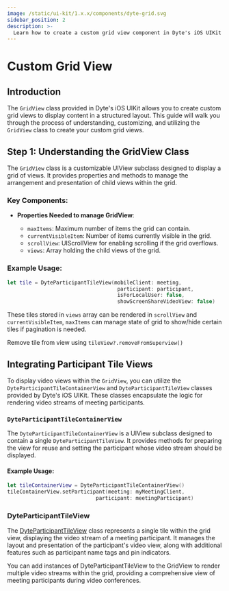 ```yaml
---
image: /static/ui-kit/1.x.x/components/dyte-grid.svg
sidebar_position: 2
description: >-
  Learn how to create a custom grid view component in Dyte's iOS UIKit with our detailed documentation.
---
```


# Custom Grid View

## Introduction

The `GridView` class provided in Dyte's iOS UIKit allows you to create custom grid views to display content
in a structured layout. This guide will walk you through the process of understanding, customizing, and
utilizing the `GridView` class to create your custom grid views.

## Step 1: Understanding the GridView Class

The `GridView` class is a customizable UIView subclass designed to display a grid of views. It provides properties
and methods to manage the arrangement and presentation of child views within the grid.

### Key Components:

- **Properties Needed to manage GridView**:

  - `maxItems`: Maximum number of items the grid can contain.
  - `currentVisibleItem`: Number of items currently visible in the grid.
  - `scrollView`: UIScrollView for enabling scrolling if the grid overflows.
  - `views`: Array holding the child views of the grid.

### Example Usage:

```swift
let tile = DyteParticipantTileView(mobileClient: meeting,
                                    participant: participant,
                                    isForLocalUser: false,
                                    showScreenShareVideoView: false)
```

These tiles stored in `views` array can be rendered in `scrollView` and `currentVisibleItem`, `maxItems` can
manage state of grid to show/hide certain tiles if pagination is needed.

Remove tile from view using `tileView?.removeFromSuperview()`

## Integrating Participant Tile Views

To display video views within the `GridView`, you can utilize the `DyteParticipantTileContainerView` and
`DyteParticipantTileView` classes provided by Dyte's iOS UIKit. These classes encapsulate the logic for
rendering video streams of meeting participants.

### `DyteParticipantTileContainerView`

The `DyteParticipantTileContainerView` is a UIView subclass designed to contain a single `DyteParticipantTileView`.
It provides methods for preparing the view for reuse and setting the participant whose video stream should be displayed.

#### Example Usage:

```swift
let tileContainerView = DyteParticipantTileContainerView()
tileContainerView.setParticipant(meeting: myMeetingClient,
                             participant: meetingParticipant)
```

### DyteParticipantTileView

The [DyteParticipantTileView](/ios/components/dyte-participant-tile-view) class represents a single tile
within the grid view, displaying the video stream of a meeting participant.
It manages the layout and presentation of the participant's video view, along with
additional features such as participant name tags and pin indicators.

You can add instances of DyteParticipantTileView to the GridView to render multiple video streams within the grid,
providing a comprehensive view of meeting participants during video conferences.
